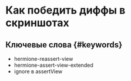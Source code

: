 # Как победить диффы в скриншотах

## Ключевые слова {#keywords}

-   hermione-reassert-view
-   hermione-assert-view-extended
-   ignore в assertView
